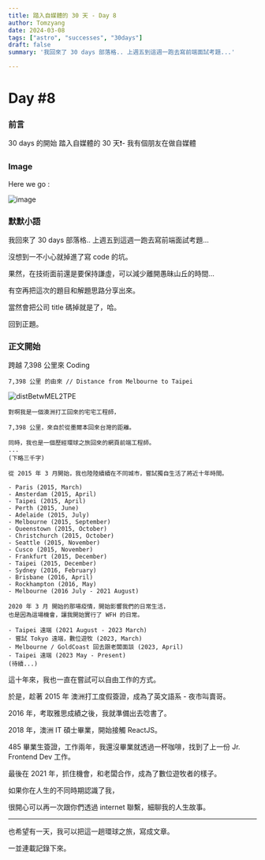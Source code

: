 ```yaml
---
title: 踏入自媒體的 30 天 - Day 8
author: Tomzyang
date: 2024-03-08
tags: ["astro", "successes", "30days"]
draft: false
summary: '我回來了 30 days 部落格.. 上週五到這週一跑去寫前端面試考題...'

---
```

# Day #8

### 前言
30 days 的開始
踏入自媒體的 30 天❗️- 我有個朋友在做自媒體

### Image
Here we go :


![image](/static/images/hereWeGo.jpg)

### 默默小語

我回來了 30 days 部落格.. 上週五到這週一跑去寫前端面試考題...

沒想到一不小心就掉進了寫 code 的坑。

果然，在技術面前還是要保持謙虛，可以減少離開愚昧山丘的時間...

有空再把這次的題目和解題思路分享出來。

當然會把公司 title 碼掉就是了，哈。

回到正題。

### 正文開始

跨越 7,398 公里來 Coding


```
7,398 公里 的由來 // Distance from Melbourne to Taipei
```

![distBetwMEL2TPE](/static/images/Day8/distBetwMEL2TPE.png)

```
對啊我是一個澳洲打工回來的宅宅工程師，

7,398 公里，來自於從墨爾本回來台灣的距離。
```

```
同時，我也是一個歷經環球之旅回來的網頁前端工程師。
...
(下略三千字)

從 2015 年 3 月開始，我也陸陸續續在不同城市，嘗試獨自生活了將近十年時間。

- Paris (2015, March)
- Amsterdam (2015, April)
- Taipei (2015, April)
- Perth (2015, June)
- Adelaide (2015, July)
- Melbourne (2015, September)
- Queenstown (2015, October)
- Christchurch (2015, October)
- Seattle (2015, November)
- Cusco (2015, November)
- Frankfurt (2015, December)
- Taipei (2015, December)
- Sydney (2016, February)
- Brisbane (2016, April)
- Rockhampton (2016, May)
- Melbourne (2016 July - 2021 August)

2020 年 3 月 開始的那場疫情，開始影響我們的日常生活，
也是因為這場機會，讓我開始實行了 WFH 的日常。

- Taipei 遠端 (2021 August - 2023 March)
- 嘗試 Tokyo 遠端，數位遊牧 (2023, March)
- Melbourne / GoldCoast 回去跟老闆面談 (2023, April)
- Taipei 遠端 (2023 May - Present)
(待續...)

```

這十年來，我也一直在嘗試可以自由工作的方式。

於是，趁著 2015 年 澳洲打工度假簽證，成為了英文語系 - 夜市叫賣哥。

2016 年，考取雅思成績之後，我就準備出去唸書了。

2018 年，澳洲 IT 碩士畢業，開始接觸 ReactJS。

485 畢業生簽證，工作兩年，我還沒畢業就透過一杯咖啡，找到了上一份 Jr. Frontend Dev 工作。

最後在 2021 年，抓住機會，和老闆合作，成為了數位遊牧者的樣子。

如果你在人生的不同時期認識了我，

很開心可以再一次跟你們透過 internet 聯繫，細聊我的人生故事。

---
也希望有一天，我可以把這一趟環球之旅，寫成文章。

一並連載記錄下來。